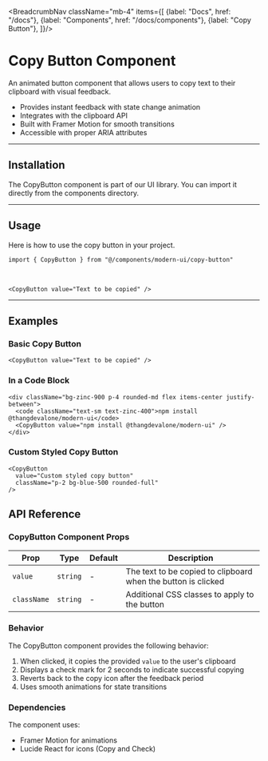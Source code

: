 
<BreadcrumbNav className="mb-4" items={[
  {label: "Docs", href: "/docs"},
  {label: "Components", href: "/docs/components"},
  {label: "Copy Button"},
]}/>

<PreviewCopyButton/>

# Copy Button Component

An animated button component that allows users to copy text to their clipboard with visual feedback.

- Provides instant feedback with state change animation
- Integrates with the clipboard API
- Built with Framer Motion for smooth transitions
- Accessible with proper ARIA attributes

---

## Installation

The CopyButton component is part of our UI library. You can import it directly from the components directory.

<CopyButtonInstallation/>

---

## Usage

Here is how to use the copy button in your project.

```tsx
import { CopyButton } from "@/components/modern-ui/copy-button"
```

<br/>

```tsx
<CopyButton value="Text to be copied" />
```

---

## Examples

### Basic Copy Button
```tsx
<CopyButton value="Text to be copied" />
```

### In a Code Block
```tsx
<div className="bg-zinc-900 p-4 rounded-md flex items-center justify-between">
  <code className="text-sm text-zinc-400">npm install @thangdevalone/modern-ui</code>
  <CopyButton value="npm install @thangdevalone/modern-ui" />
</div>
```

### Custom Styled Copy Button
```tsx
<CopyButton 
  value="Custom styled copy button" 
  className="p-2 bg-blue-500 rounded-full"
/>
```

## API Reference

### CopyButton Component Props

| Prop | Type | Default | Description |
|------|------|---------|-------------|
| `value` | `string` | - | The text to be copied to clipboard when the button is clicked |
| `className` | `string` | - | Additional CSS classes to apply to the button |

### Behavior

The CopyButton component provides the following behavior:

1. When clicked, it copies the provided `value` to the user's clipboard
2. Displays a check mark for 2 seconds to indicate successful copying
3. Reverts back to the copy icon after the feedback period
4. Uses smooth animations for state transitions

### Dependencies

The component uses:
- Framer Motion for animations
- Lucide React for icons (Copy and Check) 